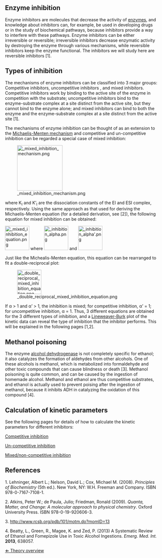==Enzyme inhibition==

Enzyme inhibitors are molecules that decrease the activity of [[Enzyme|enzymes]], and knowledge about inhibitors can, for example, be used in developing drugs or in the study of biochemical pathways, because inhibitors provide a way to interfere with these pathways. Enzyme inhibitors can be either irreversible or reversible; irreversible inhibitors decrease enzymatic activity by destroying the enzyme through various mechanisms, while reversible inhibitors keep the enzyme functional. The inhibitors we will study here are reversible inhibitors [1].


==Types of inhibition==

The mechanisms of enzyme inhibitors can be classified into 3 major groups: Competitive inhibitors, uncompetitive inhibitors , and mixed inhibitors. Competitive inhibitors work by binding to the active site of the enzyme in competition with the substrate; uncompetitive inhibitors bind to the enzyme-substrate complex at a site distinct from the active site, but they cannot bind to the enzyme alone; and mixed inhibitors can bind to both the enzyme and the enzyme-substrate complex at a site distinct from the active site [1].


The mechanisms of enzyme inhibition can be thought of as an extension to the [[Michaelis-Menten|Michaelis-Menten mechanism]] and competitive and un-competitive inhibition can be regarded a special case of mixed inhibition: 

[[File: mixed inhibition mechanism.png|x150px]]

where K<sub>I</sub> and K’<sub>I</sub> are the dissociation constants of the EI and ESI complex, respectively. Using the same approach as that used for deriving the Michaelis-Menten equation (for a detailed derivation, see [2]), the following equation for mixed inhibition can be obtained:

[[File: mixed inhibition equation.png|x80px]] where [[File: inhibition alpha.png|x80px]] and [[File: inhibition alpha'.png|x80px]]


Just like the Michealis-Menten equation, this equation can be rearranged to fit a double-reciprocal plot:

[[File: double reciprocal mixed inhibition equation.png|x80px]] 

If &alpha; > 1 and &alpha;’ > 1, the inhibition is mixed; for competitive inhibition, &alpha;’ = 1; for uncompetitive inhibition, &alpha; = 1. Thus, 3 different equations are obtained for the 3 different types of inhibition, and a [[km|Lineweaver-Burk]] plot of the kinetic data can reveal the type of inhibition that the inhibitor performs. This will be explained in the following pages [1,2].


==Methanol poisoning==
The enzyme [[ADH|alcohol dehydrogenase]] is not completely specific for ethanol; it also catalyzes the formation of aldehydes from other alcohols. One of these alcohols is methanol, which is metabolized into formaldehyde and other toxic compounds that can cause blindness or death [3]. Methanol poisoning is quite common, and can be caused by the ingestion of homemade alcohol. Methanol and ethanol are thus competitive substrates, and ethanol is actually used to prevent poising after the ingestion of methanol, because it inhibits ADH in catalyzing the oxidation of this compound [4]. 


==Calculation of kinetic parameters==

See the following pages for details of how to calculate the kinetic parameters for different inhibitors:

[[Competitive inhibition]]

[[Un-competitive inhibition]]

[[Mixed inhibition|Mixed/non-competitive inhibition]]


==References==

1. Lehninger, Albert L.; Nelson, David L.; Cox, Michael M. (2008). ''Principles of Biochemistry'' (5th ed.). New York, NY: W.H. Freeman and Company. ISBN 978-0-7167-7108-1.

2. Atkins, Peter W.; de Paula, Julio; Friedman, Ronald (2009). ''Quanta, Matter, and Change: A molecular approach to physical chemistry''. Oxford University Press. ISBN 978-0-19-920606-3.

3. http://www.rcsb.org/pdb/101/motm.do?momID=13

4. Beatty, L., Green, R., Magee, K. and Zed, P. (2013) A Systematic Review of Ethanol and Fomepizole Use in Toxic Alcohol Ingestions. ''Emerg. Med. Int.'' '''2013''', 638057.



[[Enzyme Kinetics|&lArr; Theory overview]]